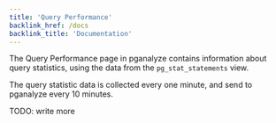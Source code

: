 ```yaml
---
title: 'Query Performance'
backlink_href: /docs
backlink_title: 'Documentation'
---
```


The Query Performance page in pganalyze contains information about query
statistics, using the data from the `pg_stat_statements` view.

The query statistic data is collected every one minute, and send to pganalyze
every 10 minutes.

TODO: write more
